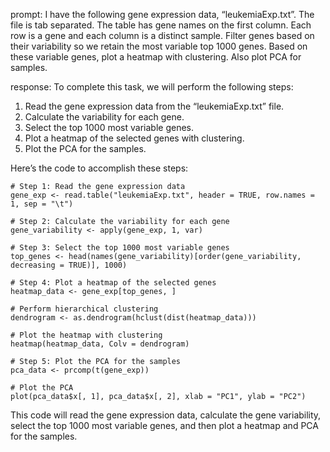 prompt:
I have the following gene expression data, "leukemiaExp.txt". The file is tab separated. The table has gene names on the first column. Each row is a gene and each column is a distinct sample. Filter genes based on their variability so we retain the most variable top 1000 genes. Based on these variable genes, plot a heatmap with clustering. Also plot PCA for samples.

response:
To complete this task, we will perform the following steps:

1. Read the gene expression data from the "leukemiaExp.txt" file.
2. Calculate the variability for each gene.
3. Select the top 1000 most variable genes.
4. Plot a heatmap of the selected genes with clustering.
5. Plot the PCA for the samples.

Here's the code to accomplish these steps:

```
# Step 1: Read the gene expression data
gene_exp <- read.table("leukemiaExp.txt", header = TRUE, row.names = 1, sep = "\t")

# Step 2: Calculate the variability for each gene
gene_variability <- apply(gene_exp, 1, var)

# Step 3: Select the top 1000 most variable genes
top_genes <- head(names(gene_variability)[order(gene_variability, decreasing = TRUE)], 1000)

# Step 4: Plot a heatmap of the selected genes
heatmap_data <- gene_exp[top_genes, ]

# Perform hierarchical clustering
dendrogram <- as.dendrogram(hclust(dist(heatmap_data)))

# Plot the heatmap with clustering
heatmap(heatmap_data, Colv = dendrogram)

# Step 5: Plot the PCA for the samples
pca_data <- prcomp(t(gene_exp))

# Plot the PCA
plot(pca_data$x[, 1], pca_data$x[, 2], xlab = "PC1", ylab = "PC2")
```

This code will read the gene expression data, calculate the gene variability, select the top 1000 most variable genes, and then plot a heatmap and PCA for the samples.
